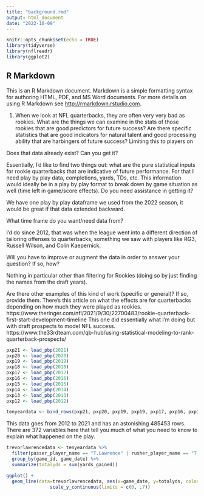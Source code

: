 ```yaml
---
title: "background.rmd"
output: html_document
date: "2022-10-09"
---
```


```r
knitr::opts_chunk$set(echo = TRUE)
library(tidyverse)
library(nflreadr)
library(ggplot2)
```

## R Markdown

This is an R Markdown document. Markdown is a simple formatting syntax for authoring HTML, PDF, and MS Word documents. For more details on using R Markdown see <http://rmarkdown.rstudio.com>.

1. When we look at NFL quarterbacks, they are often very very bad as rookies. What are the things we can examine in the stats of those rookies that are good predictors for future success? Are there specific statistics that are good indicators for natural talent and good processing ability that are harbingers of future success? Limiting this to players on 

Does that data already exist? Can you get it?

Essentially, I'd like to find two things out: what are the pure statistical inputs for rookie quarterbacks that are indicative of future performance. For that I need play by play data, completions, yards, TDs, etc. This information would ideally be in a play by play format to break down by game situation as well (time left in game/score effects).
Do you need assistance in getting it?

We have one play by play dataframe we used from the 2022 season, it would be great if that data extended backward. 

What time frame do you want/need data from?

I'd do since 2012, that was when the league went into a different direction of tailoring offenses to quarterbacks, something we saw with players like RG3, Russell Wilson, and Colin Kaepernick. 

Will you have to improve or augment the data in order to answer your question? If so, how?

Nothing in particular other than filtering for Rookies (doing so by just finding the names from the draft years).

Are there other examples of this kind of work (specific or general)? If so, provide them.
There's this article on what the effects are for quarterbacks depending on how much they were played as rookies.
https://www.theringer.com/nfl/2021/9/30/22700483/rookie-quarterback-first-start-development-timeline
This one did essentially what I'm doing but with draft prospects to model NFL success. https://www.the33rdteam.com/qb-hub/using-statistical-modeling-to-rank-quarterback-prospects/
```r
pxp21 <- load_pbp(2021)
pxp20 <- load_pbp(2020)
pxp19 <- load_pbp(2019)
pxp18 <- load_pbp(2018)
pxp17 <- load_pbp(2017)
pxp16 <- load_pbp(2016)
pxp15 <- load_pbp(2015)
pxp14 <- load_pbp(2014)
pxp13 <- load_pbp(2013)
pxp12 <- load_pbp(2012)
```

```r
tenyeardata <- bind_rows(pxp21, pxp20, pxp19, pxp19, pxp17, pxp16, pxp15, pxp14, pxp13, pxp12)
```

This data goes from 2012 to 2021 and has an astonishing 485453 rows. There are 372 variables here that tell you much of what you need to know to explain what happened on the play. 

```r
trevorlawrencedata <- tenyeardata %>% 
  filter(passer_player_name == "T.Lawrence" | rusher_player_name == "T.Lawrence") %>% 
  group_by(game_id, game_date) %>% 
  summarize(totalyds = sum(yards_gained))

```

```r
ggplot() + 
  geom_line(data=trevorlawrencedata, aes(x=game_date, y=totalyds, color="green") +
                scale_y_continuous(limits = c(0, .7))
```

